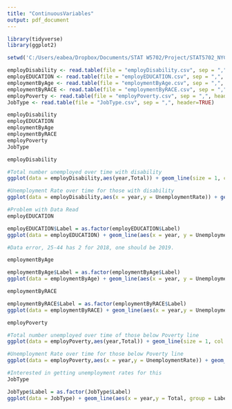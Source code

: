 ```yaml
---
title: "ContinuousVariables"
output: pdf_document
---
```


```r
library(tidyverse)
library(ggplot2)
```
```r

setwd('C:/Users/eabea/Dropbox/Documents/STAT W5702/Project/STAT5702_NYC_Employment_Analysis/DataPreprocessing/Data/employment')

employDisability <- read.table(file = "employDisability.csv", sep = ",", header=TRUE)
employEDUCATION <- read.table(file = "employEDUCATION.csv", sep = ",", header=TRUE)
employmentByAge <- read.table(file = "employmentByAge.csv", sep = ",", header=TRUE)
employmentByRACE <- read.table(file = "employmentByRACE.csv", sep = ",", header=TRUE)
employPoverty <- read.table(file = "employPoverty.csv", sep = ",", header=TRUE)
JobType <- read.table(file = "JobType.csv", sep = ",", header=TRUE)
```

```r
employDisability 
employEDUCATION 
employmentByAge 
employmentByRACE 
employPoverty
JobType 
```
```r
employDisability

#Total number unemployed over time with disability
ggplot(data = employDisability,aes(year,Total)) + geom_line(size = 1, col = 'black') + xlab('Year') + ylab('Number Unemployed') + scale_x_continuous(breaks = seq(2010,2019)) + geom_point(size = 2.5, col = 'royalblue3')

#Unemployment Rate over time for those with disability
ggplot(data = employDisability,aes(x = year,y = UnemploymentRate)) + geom_line(size = 1, col = 'black') + xlab('Year') + ylab('Unemployment (Percent)') + scale_x_continuous(breaks = seq(2010,2019)) + scale_y_continuous(breaks = seq(20,0)) + geom_point(size = 2.5, col = 'royalblue3')
```

```r
#Problem with Data Read
employEDUCATION

employEDUCATION$Label = as.factor(employEDUCATION$Label)
ggplot(data = employEDUCATION) + geom_line(aes(x = year, y = UnemploymentRate, group = Label, colour = Label),size = 1) + xlab('Year') + ylab('Unemployment (Percent)') + scale_x_continuous(breaks = seq(2010,2019)) + scale_y_continuous(breaks = seq(20,0)) 
```

```r
#Data error, 25-44 has 2 for 2018, one should be 2019.

employmentByAge

employmentByAge$Label = as.factor(employmentByAge$Label)
ggplot(data = employmentByAge) + geom_line(aes(x = year, y = UnemploymentRate, group = Label, colour = Label),size = 1) + xlab('Year') + ylab('Unemployment (Percent)') + scale_x_continuous(breaks = seq(2010,2019)) 
```

```r
employmentByRACE

employmentByRACE$Label = as.factor(employmentByRACE$Label)
ggplot(data = employmentByRACE) + geom_line(aes(x = year,y = UnemploymentRate, group = Label, colour = Label), size = 1) + xlab('Year') + ylab('Unemployment (Percent)') + scale_x_continuous(breaks = seq(2010,2019)) 
```

```r
employPoverty

#Total number unemployed over time of those below Poverty line
ggplot(data = employPoverty,aes(year,Total)) + geom_line(size = 1, col = 'black') + xlab('Year') + ylab('Number Unemployed') + scale_x_continuous(breaks = seq(2010,2019)) + geom_point(size = 2.5, col = 'royalblue3')

#Unemployment Rate over time for those below Poverty line
ggplot(data = employPoverty,aes(x = year,y = UnemploymentRate)) + geom_line(size = 1, col = 'black') + xlab('Year') + ylab('Unemployment (Percent)') + scale_x_continuous(breaks = seq(2010,2019)) + geom_point(size = 2.5, col = 'royalblue3')
```

```r
#Interested in getting unemployment rates for this 
JobType

JobType$Label = as.factor(JobType$Label)
ggplot(data = JobType) + geom_line(aes(x = year,y = Total, group = Label, colour = Label), size = 1) + xlab('Year') + ylab('Number unemployed') + ylim(0,1250000) + scale_x_continuous(breaks = seq(2010,2019))

```